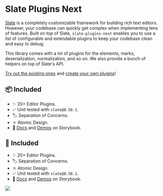 
<Meta title="Docs/Intro" />

# Slate Plugins Next

[Slate](https://github.com/ianstormtaylor/slate/) is a completely
customizable framework for building rich text editors. However, your
codebase can quickly get complex when implementing tens of features.
Built on top of Slate, `slate-plugins-next` enables you to use a list of
configurable and extendable plugins to keep your codebase clean and easy
to debug.


This library comes with a lot of plugins for the elements, marks,
deserialization, normalization, and so on. We also provide a bunch of
helpers on top of Slate's API.

[Try out the existing ones](https://slate-plugins-next.netlify.app/?path=/story/plugins-playground--plugins)
and
[create your own plugins](https://slate-plugins-next.netlify.app/?path=/docs/docs-guide--page)!


## 📦 Included

- ✨ 20+ Editor Plugins.
- ✅ Unit tested with `slate@0.58.1`.
- 🏷️ Separation of Concerns.
- ⚛️ Atomic Design.
- 📖
  [Docs](https://slate-plugins-next.netlify.app/?path=/docs/docs-getting-started--page)
  and
  [Demos](https://slate-plugins-next.netlify.app/?path=/story/plugins-playground--plugins)
  on Storybook.
## 🚀 Included

- ✨ 20+ Editor Plugins.
- 🏷️ Separation of Concerns.
- ⚛️ Atomic Design.
- ✅ Unit tested with `slate@0.58.1`.
- 📖 [Docs](https://slate-plugins-next.netlify.app/?path=/docs/docs-getting-started--page) and [Demos](https://slate-plugins-next.netlify.app/?path=/story/plugins-playground--plugins) on Storybook.

[<img src="https://www.netlify.app/img/global/badges/netlify-light.svg"/>](https://www.netlify.app)

